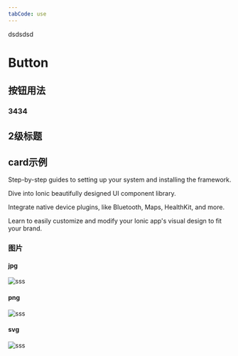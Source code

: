 ```yaml
---
tabCode: use
---
```

<head>
    dsdsdsd
</head>

# Button

## 按钮用法
### 3434



## 2级标题

## card示例

<DocsCards>
    <DocsCard
        header="Installation Guide"
        href="/intro/cli"
        icon="/icons/guide-installation-icon.svg"
        hoverIcon="/icons/guide-installation-icon-hover.svg"
    >
        <p>Step-by-step guides to setting up your system and installing the framework.</p>
    </DocsCard>
    <DocsCard
        header="UI Components"
        href="/components"
        icon="/icons/guide-components-icon.svg"
        hoverIcon="/icons/guide-components-icon-hover.svg"
    >
        <p>Dive into Ionic beautifully designed UI component library.</p>
    </DocsCard>
    <DocsCard
        header="Native Functionality"
        href="/native"
        icon="/icons/guide-native-icon.svg"
        hoverIcon="/icons/guide-native-icon-hover.svg"
    >
        <p>Integrate native device plugins, like Bluetooth, Maps, HealthKit, and more.</p>
    </DocsCard>
    <DocsCard header="Theming" href="/theming/basics" icon="/icons/guide-theming-icon.svg" hoverIcon="/icons/guide-theming-icon-hover.svg">
        <p>Learn to easily customize and modify your Ionic app's visual design to fit your brand.</p>
    </DocsCard>

</DocsCards>


### 图片

#### jpg
![sss](img/VCG211307103459.jpg)

#### png
![sss](img/cabinx-16.png)

#### svg
![sss](img/logo.svg)